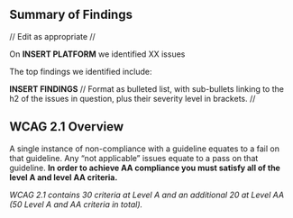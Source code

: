 ## Summary of Findings {-} 

// Edit as appropriate //

On **INSERT PLATFORM** we identified XX issues

The top findings we identified include:

**INSERT FINDINGS**
// Format as bulleted list, with sub-bullets linking to the h2 of the issues in question, plus their severity level in brackets. //

## WCAG 2.1 Overview {-}

A single instance of non-compliance with a guideline equates to a fail on that guideline. Any "not applicable" issues equate to a pass on that guideline. 
**In order to achieve AA compliance you must satisfy all of the level A and level AA criteria.**

_WCAG 2.1 contains 30 criteria at Level A and an additional 20 at Level AA (50 Level A and AA criteria in total)._




